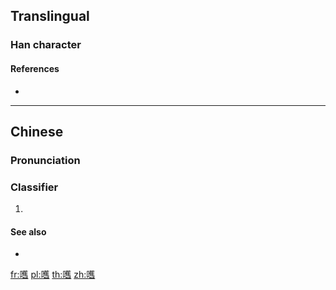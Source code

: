 {{character info/new}}
==Translingual==

===Han character===
{{Han char|rn=30|rad=口|as=18|sn=21|four=|canj=RTOX|ids=⿰口舊}}

====References====
* {{Han ref|kx=0214.280|hdz=10705.150|uh=56BF|ud=22207}}

----

==Chinese==
{{zh-forms}}

===Pronunciation===
{{zh-pron
|c=gau6
|cat=cls
}}

===Classifier===
{{zh-cls}}

# {{lb|zh|Cantonese}} {{zh-classifier|pieces or chunks|cat=y}}
#: {{zh-x|一 嚿 泥|a clod of earth|C}}
#: {{zh-x|呢{nei1} 嚿 肉|this piece of meat|C}}

====See also====
* {{zh-l|塊}}

[[fr:嚿]]
[[pl:嚿]]
[[th:嚿]]
[[zh:嚿]]